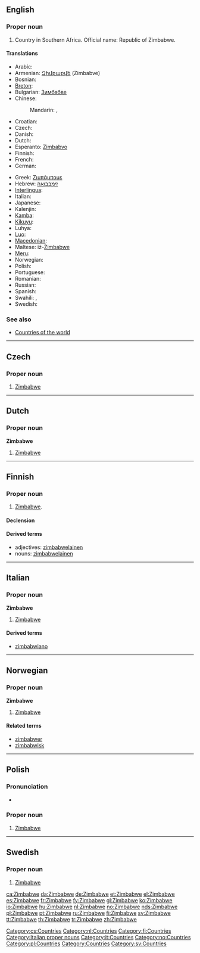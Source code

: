 ==English==
{{wikipedia}}

===Proper noun===
{{infl|en|proper noun}}

# Country in Southern Africa. Official name: Republic of Zimbabwe.

====Translations====
{{trans-top|Republic of Zimbabwe}}
* Arabic: {{t|ar|زيمبابوي|m|tr=Ziimbaabwiy|sc=Arab}}
* Armenian: [[Զիմբաբվե]] (Zimbabve)
* Bosnian: {{t-|bs|Zimbabve|m}}
* [[Breton]]: {{t-|br|Zimbabwe|xs=Breton}} {{g|Breton}}
* Bulgarian: [[Зимбабве]]
* Chinese:
*: Mandarin: {{t-|cmn|津巴布韋|sc=Hani}},  {{t-|cmn|津巴布韦|tr=Jīnbābùwéi|sc=Hani}}
* Croatian: {{t-|hr|Zimbabve|m}}
* Czech: {{t-|cs|Zimbabwe|n}}
* Danish: {{t+|da|Zimbabwe}}
* Dutch: {{t+|nl|Zimbabwe}}
* Esperanto: [[Zimbabvo]]
* Finnish: {{t+|fi|Zimbabwe}}
* French: {{t+|fr|Zimbabwe|m}}
* German: {{t+|de|Simbabwe}}
{{trans-mid}}
* Greek: [[Ζιμπάμπουε]] {{f}}
* Hebrew: [[זימבבואה]]
* [[Interlingua]]: {{t-|ia|Zimbabwe|xs=Interlingua}}
* Italian: {{t-|it|Zimbabwe|m}}
* Japanese: {{t-|ja|ジンバブエ|tr=Jinbabue|sc=Jpan}}
* Kalenjin: {{tø|kln|Zimbabwe}}
* [[Kamba]]: {{tø|kam|Zimbabwe}}
* [[Kikuyu]]: {{tø|ki|Zimbabwe}}
* Luhya: {{tø|luy|Zimbabwe}}
* [[Luo]]: {{tø|luo|Zimbabwe}}
* [[Macedonian]]: {{t|mk|Зимбабве|n|tr=Zimbábve|xs=Macedonian}}
* Maltese: iż-[[Żimbabwe]]
* [[Meru]]: {{tø|mer|Zimbabwe}}
* Norwegian: {{t+|no|Zimbabwe}}
* Polish: {{t+|pl|Zimbabwe}}
* Portuguese: {{t+|pt|Zimbabué}}
* Romanian: {{t-|ro|Zimbabwe}}
* Russian: {{qualifier|indeclinable}} {{t|ru|Зимбабве|n|tr=Zimbábve|sc=Cyrl}}
* Spanish: {{t+|es|Zimbabue}}
* Swahili: {{t|sw|bepari|xs=Swahili}},  {{t-|sw|Zimbabwe|xs=Swahili}}
* Swedish: {{t+|sv|Zimbabwe}}
{{trans-bottom}}

===See also===
* [[Appendix:Countries of the world|Countries of the world]]

----

==Czech==

===Proper noun===
{{cs-proper noun|g=n}}

# [[#English|Zimbabwe]]

[[Category:cs:Countries]]

----

==Dutch==

===Proper noun===
'''Zimbabwe''' {{n}}

# [[#English|Zimbabwe]]

[[Category:nl:Countries]]

----

==Finnish==
{{Finnish index|z}}

===Proper noun===
{{infl|fi|proper noun}}

# [[Zimbabwe#English|Zimbabwe]].

====Declension====
{{fi-decl-nalle|Zimbabw|np=1}}

====Derived terms====
* adjectives: [[zimbabwelainen]]
* nouns: [[zimbabwelainen]]

[[Category:fi:Countries]]

----

==Italian==
{{wikipedia|lang=it}}

===Proper noun===
'''Zimbabwe''' {{m}}

# [[#English|Zimbabwe]]

====Derived terms====
*[[zimbabwiano]]

[[Category:Italian proper nouns]]
[[Category:it:Countries]]

----

==Norwegian==

===Proper noun===
'''Zimbabwe'''

# [[#English|Zimbabwe]]

====Related terms====
* [[zimbabwer]]
* [[zimbabwisk]]

[[Category:no:Countries]]

----

==Polish==

===Pronunciation===
* {{IPA|/z̪imˈbabvɛ/|lang=pl}}

===Proper noun===
{{infl|pl|proper noun|g=n|undeclinable}}

# [[#English|Zimbabwe]]

[[Category:pl:Countries]]

----

==Swedish==

===Proper noun===
{{infl|sv|proper noun}}

# [[#English|Zimbabwe]]

[[Category:Countries]]
[[Category:sv:Countries]]

[[ca:Zimbabwe]]
[[da:Zimbabwe]]
[[de:Zimbabwe]]
[[et:Zimbabwe]]
[[el:Zimbabwe]]
[[es:Zimbabwe]]
[[fr:Zimbabwe]]
[[fy:Zimbabwe]]
[[gl:Zimbabwe]]
[[ko:Zimbabwe]]
[[io:Zimbabwe]]
[[hu:Zimbabwe]]
[[nl:Zimbabwe]]
[[no:Zimbabwe]]
[[nds:Zimbabwe]]
[[pl:Zimbabwe]]
[[pt:Zimbabwe]]
[[ru:Zimbabwe]]
[[fi:Zimbabwe]]
[[sv:Zimbabwe]]
[[tt:Zimbabwe]]
[[th:Zimbabwe]]
[[tr:Zimbabwe]]
[[zh:Zimbabwe]]